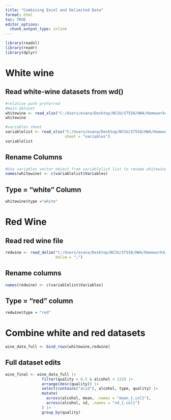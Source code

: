 ```yaml
---
title: "Combining Excel and Delimited Data"
format: html
toc: TRUE
editor_options: 
  chunk_output_type: inline
---
```


```r
library(readxl)
library(readr)
library(dplyr)

```


# White wine

## Read white-wine datasets from wd()

```r
#relative path preferred
#main dataset
whitewine <- read_xlsx("C:/Users/evana/Desktop/NCSU/ST558/HW4/Homework4/white-wine.xlsx")
whitewine

#variables sheet
variablelist <- read_xlsx("C:/Users/evana/Desktop/NCSU/ST558/HW4/Homework4/white-wine.xlsx",
                          sheet = "variables")
variablelist
```

## Rename Columns

```r
#Use variables vector object from variablelist list to rename whitewine columns
names(whitewine) <- c(variablelist$Variables)
```

## Type = "white" Column

```r
whitewine$type ="white"
```

# Red Wine

## Read red wine file 

```r
redwine <- read_delim("C:/Users/evana/Desktop/NCSU/ST558/HW4/Homework4/red-wine.csv",
                      delim = ";")
```

## Rename columns

```r
names(redwine) <- c(variablelist$Variables)
```

## Type = "red" column

```r
redwine$type = "red"
```

# Combine white and red datasets

```r
wine_data_full <- bind_rows(whitewine,redwine)
```

## Full dataset edits

```r
wine_final <- wine_data_full |>
                filter(quality > 6.5 & alcohol < 132) |>
                arrange(desc(quality)) |>
                select(contains("acid"), alcohol, type, quality) |>
                mutate(
                  across(alcohol, mean, .names = "mean_{.col}"),
                  across(alcohol, sd, .names = "sd_{.col}")
                ) |>
                group_by(quality)
```
